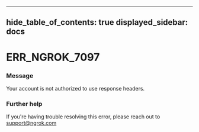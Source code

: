 

---
hide_table_of_contents: true
displayed_sidebar: docs
---


# ERR_NGROK_7097

### Message
Your account is not authorized to use response headers.

<ErrorDetails />



### Further help
If you're having trouble resolving this error, please reach out to [support@ngrok.com](mailto:support@ngrok.com?subject=Help%20with%20ERR_NGROK_7097)

